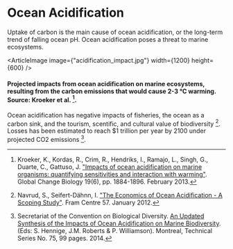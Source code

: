 


# Ocean Acidification
Uptake of carbon is the main cause of ocean acidification, or the long-term trend of falling ocean pH. Ocean acidification poses a threat to marine ecosystems.

<ArticleImage image={"acidification_impact.jpg"} width={1200} height={600} />
#### Projected impacts from ocean acidification on marine ecosystems, resulting from the carbon emissions that would cause 2-3 ℃ warming. Source: Kroeker et al. [^{ 1 } ].

Ocean acidification has negative impacts of fisheries, the ocean as a carbon sink, and the tourism, scentific, and cultural value of biodiversity [^{ 2 } ]. Losses has been estimated to reach $1 trillion per year by 2100 under projected CO2 emissions [^{ 3 } ].


[^{ 1 }]: Kroeker, K., Kordas, R., Crim, R., Hendriks, I., Ramajo, L., Singh, G., Duarte, C., Gattuso, J. ["Impacts of ocean acidification on marine organisms: quantifying sensitivities and interaction with warming"](https://onlinelibrary.wiley.com/doi/full/10.1111/gcb.12179). Global Change Biology 19(6), pp. 1884-1896. February 2013.

[^{ 2 }]: Navrud, S., Seifert-Dähnn, I. ["The Economics of Ocean Acidification - A Scoping Study"](https://www.researchgate.net/publication/266413564_The_Economics_of_Ocean_Acidification-A_Scoping_Study). Fram Centre 57. January 2012.

[^{ 3 }]: Secretariat of the Convention on Biological Diversity. [An Updated Synthesis of the Impacts of Ocean Acidification on Marine Biodiversity](https://www.cbd.int/doc/publications/cbd-ts-75-en.pdf). (Eds: S. Hennige, J.M. Roberts & P. Williamson). Montreal, Technical Series No. 75, 99 pages. 2014.
